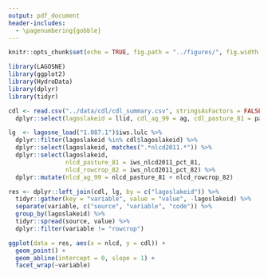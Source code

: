 ```yaml
---
output: pdf_document
header-includes: 
  - \pagenumbering{gobble}
---
```


```r
knitr::opts_chunk$set(echo = TRUE, fig.path = "../figures/", fig.width = 5, fig.height = 5)
```

```r
library(LAGOSNE)
library(ggplot2)
library(HydroData)
library(dplyr)
library(tidyr)

cdl <- read.csv("../data/cdl/cdl_summary.csv", stringsAsFactors = FALSE) %>%
  dplyr::select(lagoslakeid = llid, cdl_ag_99 = ag, cdl_pasture_81 = pasture)

lg  <- lagosne_load("1.087.1")$iws.lulc %>%
  dplyr::filter(lagoslakeid %in% cdl$lagoslakeid) %>%
  dplyr::select(lagoslakeid, matches(".*nlcd2011.*")) %>%
  dplyr::select(lagoslakeid, 
                nlcd_pasture_81 = iws_nlcd2011_pct_81, 
                nlcd_rowcrop_82 = iws_nlcd2011_pct_82) %>% 
  dplyr::mutate(nlcd_ag_99 = nlcd_pasture_81 + nlcd_rowcrop_82)

res <- dplyr::left_join(cdl, lg, by = c("lagoslakeid")) %>%
  tidyr::gather(key = "variable", value = "value", -lagoslakeid) %>%
  separate(variable, c("source", "variable", "code")) %>%
  group_by(lagoslakeid) %>%
  tidyr::spread(source, value) %>%
  dplyr::filter(variable != "rowcrop")

ggplot(data = res, aes(x = nlcd, y = cdl)) + 
  geom_point() +
  geom_abline(intercept = 0, slope = 1) +
  facet_wrap(~variable)
```